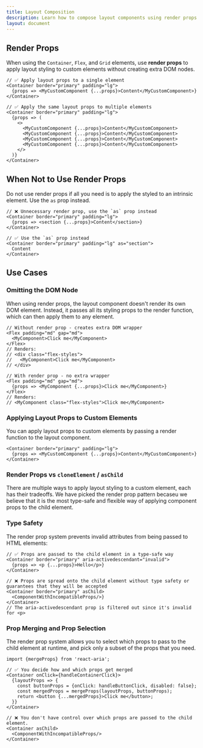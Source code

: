 ```yaml
---
title: Layout Composition
description: Learn how to compose layout components using render props and advanced patterns.
layout: document
---
```


## Render Props

When using the `Container`, `Flex`, and `Grid` elements, use **render props** to apply layout styling to custom elements without creating extra DOM nodes.

```tsx
// ✅ Apply layout props to a single element
<Container border="primary" padding="lg">
  {props => <MyCustomComponent {...props}>Content</MyCustomComponent>}
</Container>

// ✅ Apply the same layout props to multiple elements
<Container border="primary" padding="lg">
  {props => (
    <>
      <MyCustomComponent {...props}>Content</MyCustomComponent>
      <MyCustomComponent {...props}>Content</MyCustomComponent>
      <MyCustomComponent {...props}>Content</MyCustomComponent>
      <MyCustomComponent {...props}>Content</MyCustomComponent>
    </>
  )}
</Container>
```

## When Not to Use Render Props

Do not use render props if all you need is to apply the styled to an intrinsic element. Use the `as` prop instead.

```tsx
// ❌ Unnecessary render prop, use the `as` prop instead
<Container border="primary" padding="lg">
  {props => <section {...props}>Content</section>}
</Container>

// ✅ Use the `as` prop instead
<Container border="primary" padding="lg" as="section">
  Content
</Container>
```

## Use Cases

### Omitting the DOM Node

When using render props, the layout component doesn't render its own DOM element. Instead, it passes all its styling props to the render function, which can then apply them to any element.

```tsx
// Without render prop - creates extra DOM wrapper
<Flex padding="md" gap="md">
  <MyComponent>Click me</MyComponent>
</Flex>
// Renders:
// <div class="flex-styles">
//   <MyComponent>Click me</MyComponent>
// </div>

// With render prop - no extra wrapper
<Flex padding="md" gap="md">
  {props => <MyComponent {...props}>Click me</MyComponent>}
</Flex>
// Renders:
// <MyComponent class="flex-styles">Click me</MyComponent>
```

### Applying Layout Props to Custom Elements

You can apply layout props to custom elements by passing a render function to the layout component.

```tsx
<Container border="primary" padding="lg">
  {props => <MyCustomComponent {...props}>Content</MyCustomComponent>}
</Container>
```

### Render Props vs `cloneElement` / `asChild`

There are multiple ways to apply layout styling to a custom element, each has their tradeoffs. We have picked the render prop pattern becaseu we believe that it is
the most type-safe and flexible way of applying component props to the child element.

### Type Safety

The render prop system prevents invalid attributes from being passed to HTML elements:

```tsx
// ✅ Props are passed to the child element in a type-safe way
<Container border="primary" aria-activedescendant="invalid">
  {props => <p {...props}>Hello</p>}
</Container>

// ❌ Props are spread onto the child element without type safety or guarantees that they will be accepted
<Container border="primary" asChild>
  <ComponentWithIncompatibleProps/>}
</Container>
// The aria-activedescendant prop is filtered out since it's invalid for <p>
```

### Prop Merging and Prop Selection

The render prop system allows you to select which props to pass to the child element at runtime, and pick only a subset of the props that you need.

```tsx
import {mergeProps} from 'react-aria';

// ✅ You decide how and which props get merged
<Container onClick={handleContainerClick}>
  {layoutProps => {
    const buttonProps = {onClick: handleButtonClick, disabled: false};
    const mergedProps = mergeProps(layoutProps, buttonProps);
    return <button {...mergedProps}>Click me</button>;
  }}
</Container>

// ❌ You don't have control over which props are passed to the child element.
<Container asChild>
  <ComponentWithIncompatibleProps/>
</Container>
```
